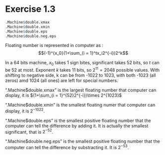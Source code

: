 # Exercise 1.3

```r
.Machine$double.xmax 
.Machine$double.xmin
.Machine$double.eps
.Machine$double.neg.eps
```

Floating number is represented in computer as :
$$(-1)^{x_0}(1+\sum_{i = 1}^tx_i2^{-i})2^k$$


In a 64 bits machine, $x_0$ takes 1 sign bites, significant takes 52 bits, so 
$t$ can be 52 at most. Exponent $k$ takes 11 bits, so $2^11 = 2048$ possible 
values. With shifting to negative side, k can be from -1022 to 1023, with both 
-1023 (all zeros) amd 1024 (all ones) are left for special numbers.


".Machine$double.xmax" is the largest floating number that computer can display, 
it is $(1+\sum_{i = 1}^{52}2^{-i})\times 2^{1023}$


".Machine$double.xmin" is the smallest floating numer that computer can display, 
it is $2^{-1022}$.


".Machine$double.eps" is the smallest positive floating number that the computer 
can tell the difference by adding it. It is actually the smallest significant, 
that is $2^{-52}$.


".Machine$double.neg.eps" is the smallest positive floating number that the 
computer can tell the difference by substracting it. It is $2^{-53}$.
